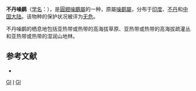{{Speciesbox
| image =  Bhutan Laughingthrush Trashigang Bhutan 21.11.2018.jpg
| image_caption =
| status = LC
| status_system = IUCN3.1
| status_ref = <ref name=iucn2012>{{IUCN|assessor=BirdLife International|assessor-link=BirdLife International|id=160032318 |title=''Garrulax imbricatus'' |version=2012.1 |year=2012 |accessdate=16 July 2012}}</ref>
| taxon = Trochalopteron imbricatum
| authority = ({{link-en|爱德华·布莱思|Edward Blyth|Blyth}}, 1843)
| synonyms =
''Garrulax lineatus imbricatus''<br/>
''Garrulax imbricatus''
|synonyms_ref = <ref name=avibase>{{avibase|CE76873BDC1539C1|Garrulax imbricatus}}</ref>
}}

'''不丹噪鹛'''（[[学名|学名]]：{{lang|la|''Trochalopteron imbricatus''}}），是[[圓翅噪鶥屬|圓翅噪鶥屬]]的一种，原屬[[噪鹛屬|噪鹛屬]]，分布于[[印度|印度]]、[[不丹|不丹]]和[[中国大陆|中国大陆]]。该物种的保护状况被评为[[无危|无危]]。

不丹噪鹛的栖息地包括亚热带或热带的高海拔草原、亚热带或热带的高海拔疏灌丛和亚热带或热带的湿润山地林。

== 参考文献 ==

{{reflist}}
*{{cite web|url=http://www.birdlife.org/datazone/speciesfactsheet.php?id=32318&m=0|title=Garrulax imbricatus|publisher=[[国际鸟盟|BirdLife.org]]|accessdate=2011-06-27|archive-date=2016-03-05|archive-url=https://web.archive.org/web/20160305021426/http://www.birdlife.org/datazone/speciesfactsheet.php?id=32318&m=0|dead-url=no}}
{{Taxonbar|from=Q27075520}}

[[Category:IUCN红色名录无危物种|GI]]
[[Category:圓翅噪鶥屬|I]]
[[Category:由机器人创建的鸟类条目|GI]]